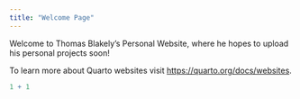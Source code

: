 ```yaml
---
title: "Welcome Page"
---
```


Welcome to Thomas Blakely's Personal Website, where he hopes to upload his personal projects soon!

To learn more about Quarto websites visit <https://quarto.org/docs/websites>.

```r
1 + 1
```
